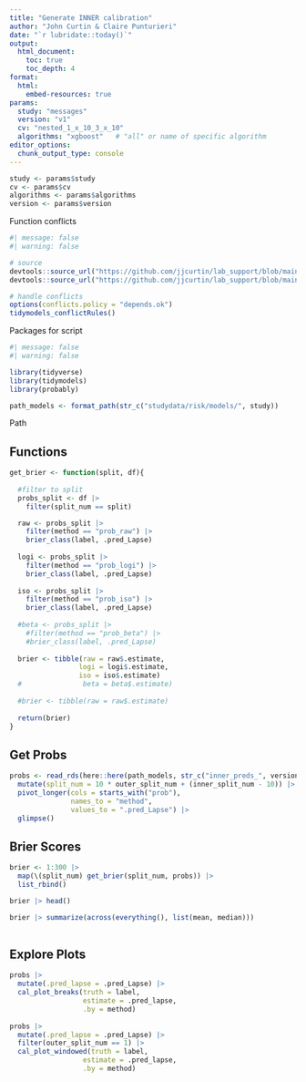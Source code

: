```yaml
---
title: "Generate INNER calibration"
author: "John Curtin & Claire Punturieri"
date: "`r lubridate::today()`"
output: 
  html_document:
    toc: true 
    toc_depth: 4
format:
  html:
    embed-resources: true
params:
  study: "messages"
  version: "v1"
  cv: "nested_1_x_10_3_x_10"
  algorithms: "xgboost"   # "all" or name of specific algorithm
editor_options: 
  chunk_output_type: console
---
```


```r
study <- params$study
cv <- params$cv
algorithms <- params$algorithms
version <- params$version
```

Function conflicts
```r
#| message: false
#| warning: false

# source
devtools::source_url("https://github.com/jjcurtin/lab_support/blob/main/fun_ml.R?raw=true")
devtools::source_url("https://github.com/jjcurtin/lab_support/blob/main/format_path.R?raw=true")

# handle conflicts
options(conflicts.policy = "depends.ok")
tidymodels_conflictRules()
```

Packages for script
```r
#| message: false
#| warning: false

library(tidyverse)
library(tidymodels)
library(probably)
```

```r
path_models <- format_path(str_c("studydata/risk/models/", study))
```


Path

## Functions
```r
get_brier <- function(split, df){
  
  #filter to split
  probs_split <- df |> 
    filter(split_num == split)

  raw <- probs_split |>
    filter(method == "prob_raw") |> 
    brier_class(label, .pred_Lapse)
  
  logi <- probs_split |>
    filter(method == "prob_logi") |> 
    brier_class(label, .pred_Lapse)
  
  iso <- probs_split |>
    filter(method == "prob_iso") |> 
    brier_class(label, .pred_Lapse)
  
  #beta <- probs_split |>
    #filter(method == "prob_beta") |> 
    #brier_class(label, .pred_Lapse)
  
  brier <- tibble(raw = raw$.estimate, 
                 logi = logi$.estimate, 
                 iso = iso$.estimate) 
  #               beta = beta$.estimate)
  
  #brier <- tibble(raw = raw$.estimate)
  
  return(brier)
}

```

## Get Probs

```r
probs <- read_rds(here::here(path_models, str_c("inner_preds_", version, "_", cv, ".rds"))) |> 
  mutate(split_num = 10 * outer_split_num + (inner_split_num - 10)) |> 
  pivot_longer(cols = starts_with("prob"), 
               names_to = "method", 
               values_to = ".pred_Lapse") |>
  glimpse()
```

## Brier Scores

```r

brier <- 1:300 |>
  map(\(split_num) get_brier(split_num, probs)) |> 
  list_rbind()

brier |> head()

brier |> summarize(across(everything(), list(mean, median)))
                      
```

## Explore Plots
```r

probs |>
  mutate(.pred_lapse = .pred_Lapse) |> 
  cal_plot_breaks(truth = label, 
                  estimate = .pred_lapse,
                  .by = method)
  
probs |>
  mutate(.pred_lapse = .pred_Lapse) |> 
  filter(outer_split_num == 1) |> 
  cal_plot_windowed(truth = label, 
                  estimate = .pred_lapse,
                  .by = method)

```